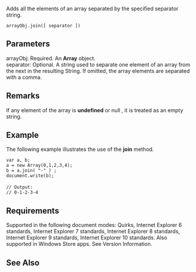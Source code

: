 Adds all the elements of an array separated by the specified separator string.

 arrayObj.join([ separator ])

==Parameters==
; arrayObj: Required. An '''Array''' object.
; separator: Optional. A string used to separate one element of an array from the next in the resulting String. If omitted, the array elements are separated with a comma.

==Remarks==
If any element of the array is '''undefined''' or null , it is treated as an empty string.


==Example==
The following example illustrates the use of the '''join''' method.

 var a, b;
 a = new Array(0,1,2,3,4);
 b = a.join( "-" ) ;
 document.write(b);
 
 // Output:
 // 0-1-2-3-4

==Requirements==
Supported in the following document modes: Quirks, Internet Explorer 6 standards, Internet Explorer 7 standards, Internet Explorer 8 standards, Internet Explorer 9 standards, Internet Explorer 10 standards. Also supported in Windows Store apps. See Version Information.


==See Also==

              
